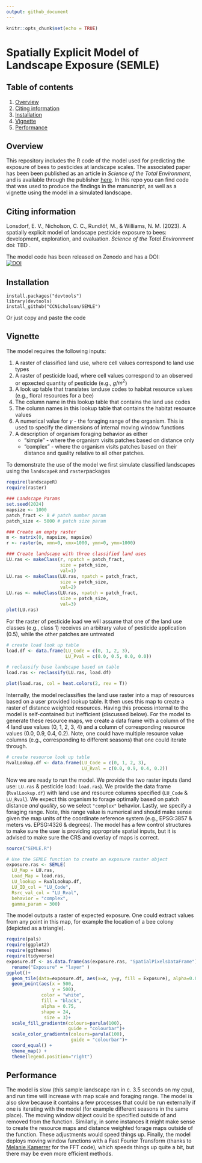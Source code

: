 ```yaml
---
output: github_document
---
```


```r
knitr::opts_chunk$set(echo = TRUE)
```

# Spatially Explicit Model of Landscape Exposure (SEMLE)

## Table of contents
1. [Overview](#Overview)
2. [Citing information](#Citing information)
3. [Installation](#Installation)
4. [Vignette](#Vingette)
5. [Performance](#Performance)

## **Overview** <a name="Overview"></a>

This repository includes the R code of the model used for predicting the exposure of bees to pesticides at landscape scales. The associated paper has been been published as an article in *Science of the Total Environment*, and is available through the publisher [here](XXX). In this repo you can find code that was used to produce the findings in the manuscript, as well as a vignette using the model in a simulated landscape.  



## **Citing information** <a name="Citing information"></a>

Lonsdorf, E. V., Nicholson, C. C., Rundlöf, M., & Williams, N. M. (2023). A spatially explicit model of landscape pesticide exposure to bees: development, exploration, and evaluation. *Science of the Total Environment* doi: TBD .

The model code has been released on Zenodo and has a DOI:  
[![DOI](https://zenodo.org/badge/184192167.svg)](https://zenodo.org/badge/latestdoi/184192167)  

## **Installation** <a name="Installation"></a>

```
install.packages("devtools")
library(devtools)
install_github("CCNicholson/SEMLE")
```

Or just copy and paste the code  

## **Vignette** <a name="Vignette"></a>

The model requires the following inputs:  

1. A raster of classified land use, where cell values correspond to land use types  
2. A raster of pesticide load, where cell values correspond to an observed or epxected quantity of pesticide (e.g., *g*/$m^2$)  
3. A look up table that translates landuse codes to habitat resource values (e.g., floral resources for a bee)  
4. The column name in this lookup table that contains the land use codes  
5. The column names in this lookup table that contains the habitat resource values  
6. A numerical value for $\gamma$ - the foraging range of the organism. This is used to specify the dimensions of internal moving window functions  
7. A description of organism foraging behavior as either  
    * "simple" - where the organism visits patches based on distance only  
    * "complex" - where the organism visits patches based on their distance and quality relative to all other patches.  
  

To demonstrate the use of the model we first simulate classified landscapes using the `landscapeR` and `raster`packages


```r
require(landscapeR)
require(raster)

### Landscape Params
set.seed(2024)
mapsize <- 1000
patch_fract <- 8 # patch number param
patch_size <- 5000 # patch size param

### Create an empty raster
m <- matrix(0, mapsize, mapsize) 
r <- raster(m, xmn=0, xmx=1000, ymn=0, ymx=1000)

### Create landscape with three classified land uses
LU.ras <- makeClass(r, npatch = patch_fract, 
                    size = patch_size, 
                    val=1)
LU.ras <- makeClass(LU.ras, npatch = patch_fract, 
                    size = patch_size, 
                    val=2)
LU.ras <- makeClass(LU.ras, npatch = patch_fract, 
                    size = patch_size, 
                    val=3)
plot(LU.ras)

```

For the raster of pesticide load we will assume that one of the land use classes (e.g., class 1) receives an arbitrary value of pesticide application (0.5), while the other patches are untreated
```r

# create load look up table
load.df <- data.frame(LU_Code = c(0, 1, 2, 3), 
                      LU_Pval = c(0.0, 0.5, 0.0, 0.0))

# reclassify base landscape based on table
load.ras <- reclassify(LU.ras, load.df)

plot(load.ras, col = heat.colors(2, rev = T))

```

Internally, the model reclassifies the land use raster into a map of resources based on a user provided lookup table. It then uses this map to create a raster of distance weighted resources. Having this process internal to the model is self-contained but inefficient (discussed below). For the model to generate these resource maps, we create a data frame with a column of the 4 land use values (0, 1, 2, 3, 4) and a column of corresponding resource values (0.0, 0.9, 0.4, 0.2). Note, one could have multiple resource value columns (e.g., corresponding to different seasons) that one could iterate through.  

```r

# create resource look up table
RvalLookup.df <- data.frame(LU_Code = c(0, 1, 2, 3), 
                            LU_Rval = c(0.0, 0.9, 0.4, 0.2))  


```  

Now we are ready to run the model. We provide the two raster inputs (land use: `LU.ras` & pesticide load: `load.ras`). We provide the data frame (`RvalLookup.df`) with land use and resource columns specified (`LU_Code` & `LU_Rval`). We expect this organism to forage optimally based on patch distance *and quality*, so we select `"complex"` behavior. Lastly, we specify a foraging range. Note, this range value is numerical and should make sense given the map units of the coordinate reference system (e.g., EPSG:3857 & meters vs. EPSG:4326 & degrees). The model has a few control structures to make sure the user is providing appropriate spatial inputs, but it is advised to make sure the CRS and overlay of maps is correct. 



```r
source("SEMLE.R")

# Use the SEMLE function to create an exposure raster object
exposure.ras <- SEMLE(
  LU_Map = LU.ras, 
  Load_Map = load.ras, 
  LU_lookup = RvalLookup.df, 
  LU_ID_col = "LU_Code",
  Rsrc_val_col = "LU_Rval",
  behavior = "complex",
  gamma_param = 300)  

```  
  
The model outputs a raster of expected exposure. One could extract values from any point in this map, for example the location of a bee colony (depicted as a triangle).

```r
require(pals)
require(ggplot2)
require(ggthemes)
require(tidyverse)
exposure.df <- as.data.frame(as(exposure.ras, "SpatialPixelsDataFrame")) %>% 
  rename("Exposure" = "layer" )
ggplot()+
  geom_tile(data=exposure.df, aes(x=x, y=y, fill = Exposure), alpha=0.8)+
  geom_point(aes(x = 500, 
                 y = 500),
             color = "white",
             fill = "black",
             alpha = 0.75,
             shape = 24,
              size = 3)+
  scale_fill_gradientn(colours=parula(100), 
                       guide = "colourbar")+
  scale_color_gradientn(colours=parula(100), 
                        guide = "colourbar")+
  coord_equal() +
  theme_map() +
  theme(legend.position="right")
```  
  
## **Performance** <a name="Performance"></a>  
  
The model is slow (this sample landscape ran in c. 3.5 seconds on my cpu), and run time will increase with map scale and foraging range. The model is also slow because it contains a few processes that could be run externally if one is iterating with the model (for example different seasons in the same place). The moving window object could be specified outside of and removed from the function. Similarly, in some instances it might make sense to create the resource maps and distance weighted forage maps outside of the function. These adjustments would speed things up. Finally, the model deploys moving window functions with a Fast Fourier Transform (thanks to [Melanie Kamerrer](https://github.com/melaniekamm) for the FFT code), which speeds things up quite a bit, but there may be even more efficient methods.
